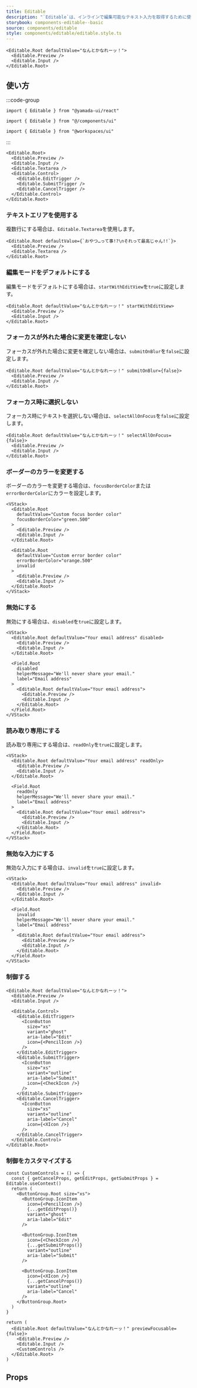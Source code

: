```yaml
---
title: Editable
description: "`Editable`は、インラインで編集可能なテキスト入力を取得するために使用されるコンポーネントです。"
storybook: components-editable--basic
source: components/editable
style: components/editable/editable.style.ts
---
```


```tsx preview
<Editable.Root defaultValue="なんとかなれーッ！">
  <Editable.Preview />
  <Editable.Input />
</Editable.Root>
```

## 使い方

:::code-group

```tsx [package]
import { Editable } from "@yamada-ui/react"
```

```tsx [alias]
import { Editable } from "@/components/ui"
```

```tsx [monorepo]
import { Editable } from "@workspaces/ui"
```

:::

```tsx
<Editable.Root>
  <Editable.Preview />
  <Editable.Input />
  <Editable.Textarea />
  <Editable.Control>
    <Editable.EditTrigger />
    <Editable.SubmitTrigger />
    <Editable.CancelTrigger />
  </Editable.Control>
</Editable.Root>
```

### テキストエリアを使用する

複数行にする場合は、`Editable.Textarea`を使用します。

```tsx preview
<Editable.Root defaultValue={`おやつ…って事!?\nそれって最高じゃん!!`}>
  <Editable.Preview />
  <Editable.Textarea />
</Editable.Root>
```

### 編集モードをデフォルトにする

編集モードをデフォルトにする場合は、`startWithEditView`を`true`に設定します。

```tsx preview
<Editable.Root defaultValue="なんとかなれーッ！" startWithEditView>
  <Editable.Preview />
  <Editable.Input />
</Editable.Root>
```

### フォーカスが外れた場合に変更を確定しない

フォーカスが外れた場合に変更を確定しない場合は、`submitOnBlur`を`false`に設定します。

```tsx preview
<Editable.Root defaultValue="なんとかなれーッ！" submitOnBlur={false}>
  <Editable.Preview />
  <Editable.Input />
</Editable.Root>
```

### フォーカス時に選択しない

フォーカス時にテキストを選択しない場合は、`selectAllOnFocus`を`false`に設定します。

```tsx preview
<Editable.Root defaultValue="なんとかなれーッ！" selectAllOnFocus={false}>
  <Editable.Preview />
  <Editable.Input />
</Editable.Root>
```

### ボーダーのカラーを変更する

ボーダーのカラーを変更する場合は、`focusBorderColor`または`errorBorderColor`にカラーを設定します。

```tsx preview
<VStack>
  <Editable.Root
    defaultValue="Custom focus border color"
    focusBorderColor="green.500"
  >
    <Editable.Preview />
    <Editable.Input />
  </Editable.Root>

  <Editable.Root
    defaultValue="Custom error border color"
    errorBorderColor="orange.500"
    invalid
  >
    <Editable.Preview />
    <Editable.Input />
  </Editable.Root>
</VStack>
```

### 無効にする

無効にする場合は、`disabled`を`true`に設定します。

```tsx preview
<VStack>
  <Editable.Root defaultValue="Your email address" disabled>
    <Editable.Preview />
    <Editable.Input />
  </Editable.Root>

  <Field.Root
    disabled
    helperMessage="We'll never share your email."
    label="Email address"
  >
    <Editable.Root defaultValue="Your email address">
      <Editable.Preview />
      <Editable.Input />
    </Editable.Root>
  </Field.Root>
</VStack>
```

### 読み取り専用にする

読み取り専用にする場合は、`readOnly`を`true`に設定します。

```tsx preview
<VStack>
  <Editable.Root defaultValue="Your email address" readOnly>
    <Editable.Preview />
    <Editable.Input />
  </Editable.Root>

  <Field.Root
    readOnly
    helperMessage="We'll never share your email."
    label="Email address"
  >
    <Editable.Root defaultValue="Your email address">
      <Editable.Preview />
      <Editable.Input />
    </Editable.Root>
  </Field.Root>
</VStack>
```

### 無効な入力にする

無効な入力にする場合は、`invalid`を`true`に設定します。

```tsx preview
<VStack>
  <Editable.Root defaultValue="Your email address" invalid>
    <Editable.Preview />
    <Editable.Input />
  </Editable.Root>

  <Field.Root
    invalid
    helperMessage="We'll never share your email."
    label="Email address"
  >
    <Editable.Root defaultValue="Your email address">
      <Editable.Preview />
      <Editable.Input />
    </Editable.Root>
  </Field.Root>
</VStack>
```

### 制御する

```tsx preview
<Editable.Root defaultValue="なんとかなれーッ！">
  <Editable.Preview />
  <Editable.Input />

  <Editable.Control>
    <Editable.EditTrigger>
      <IconButton
        size="xs"
        variant="ghost"
        aria-label="Edit"
        icon={<PencilIcon />}
      />
    </Editable.EditTrigger>
    <Editable.SubmitTrigger>
      <IconButton
        size="xs"
        variant="outline"
        aria-label="Submit"
        icon={<CheckIcon />}
      />
    </Editable.SubmitTrigger>
    <Editable.CancelTrigger>
      <IconButton
        size="xs"
        variant="outline"
        aria-label="Cancel"
        icon={<XIcon />}
      />
    </Editable.CancelTrigger>
  </Editable.Control>
</Editable.Root>
```

### 制御をカスタマイズする

```tsx preview functional client
const CustomControls = () => {
  const { getCancelProps, getEditProps, getSubmitProps } = Editable.useContext()
  return (
    <ButtonGroup.Root size="xs">
      <ButtonGroup.IconItem
        icon={<PencilIcon />}
        {...getEditProps()}
        variant="ghost"
        aria-label="Edit"
      />

      <ButtonGroup.IconItem
        icon={<CheckIcon />}
        {...getSubmitProps()}
        variant="outline"
        aria-label="Submit"
      />

      <ButtonGroup.IconItem
        icon={<XIcon />}
        {...getCancelProps()}
        variant="outline"
        aria-label="Cancel"
      />
    </ButtonGroup.Root>
  )
}

return (
  <Editable.Root defaultValue="なんとかなれーッ！" previewFocusable={false}>
    <Editable.Preview />
    <Editable.Input />
    <CustomControls />
  </Editable.Root>
)
```

## Props

<PropsTable name="editable" />
